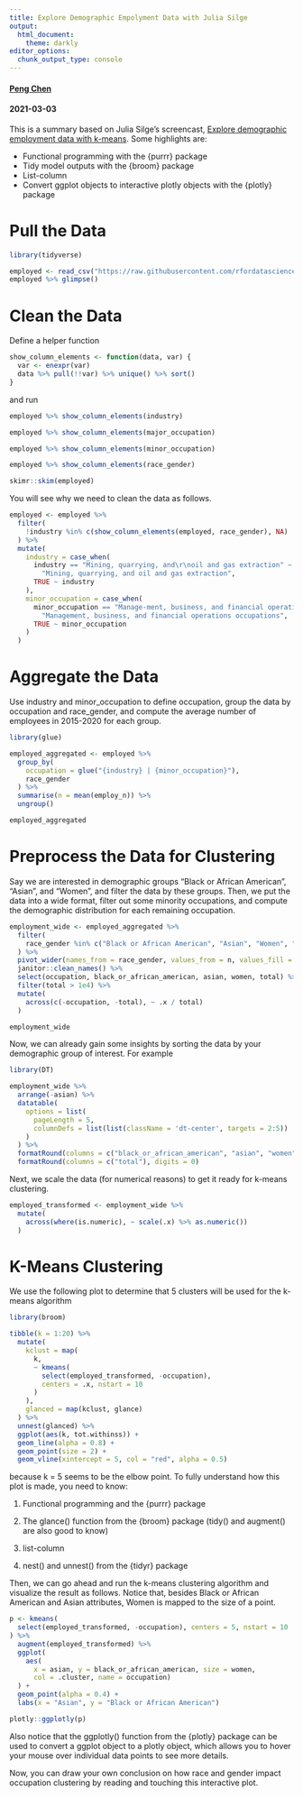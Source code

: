 ```yaml
---
title: Explore Demographic Empolyment Data with Julia Silge
output:
  html_document:
    theme: darkly
editor_options: 
  chunk_output_type: console
---
```


#### [Peng Chen](/index.html)
#### 2021-03-03

This is a summary based on Julia Silge's screencast, [Explore demographic employment data with k-means](https://www.youtube.com/watch?v=opHDQzhO5Fw&t=184s). 
Some highlights are:

* Functional programming with the {purrr} package
* Tidy model outputs with the {broom} package
* List-column
* Convert ggplot objects to interactive plotly objects with the {plotly} package

# Pull the Data

```r
library(tidyverse)

employed <- read_csv("https://raw.githubusercontent.com/rfordatascience/tidytuesday/master/data/2021/2021-02-23/employed.csv")
employed %>% glimpse()
```

# Clean the Data

Define a helper function

```r
show_column_elements <- function(data, var) {
  var <- enexpr(var)
  data %>% pull(!!var) %>% unique() %>% sort()
}
```

and run

```r
employed %>% show_column_elements(industry)

employed %>% show_column_elements(major_occupation)

employed %>% show_column_elements(minor_occupation)

employed %>% show_column_elements(race_gender)

skimr::skim(employed)
```

You will see why we need to clean the data as follows.

```r
employed <- employed %>% 
  filter(
    !industry %in% c(show_column_elements(employed, race_gender), NA)
  ) %>% 
  mutate(
    industry = case_when(
      industry == "Mining, quarrying, and\r\noil and gas extraction" ~
        "Mining, quarrying, and oil and gas extraction",
      TRUE ~ industry
    ),
    minor_occupation = case_when(
      minor_occupation == "Manage-ment, business, and financial operations occupations" ~
        "Management, business, and financial operations occupations",
      TRUE ~ minor_occupation
    )
  )
```

# Aggregate the Data

Use industry and minor_occupation to define occupation, group the data by occupation and race_gender, and compute the average number of employees in 2015-2020 for each group.

```r
library(glue)

employed_aggregated <- employed %>% 
  group_by(
    occupation = glue("{industry} | {minor_occupation}"),
    race_gender
  ) %>%
  summarise(n = mean(employ_n)) %>%
  ungroup()

employed_aggregated
```

# Preprocess the Data for Clustering

Say we are interested in demographic groups "Black or African American", "Asian", and "Women", and filter the data by these groups. Then, we put the data into a wide format, filter out some minority occupations, and compute the demographic distribution for each remaining occupation.

```r
employment_wide <- employed_aggregated %>% 
  filter(
    race_gender %in% c("Black or African American", "Asian", "Women", "TOTAL"),
  ) %>%
  pivot_wider(names_from = race_gender, values_from = n, values_fill = 0) %>% 
  janitor::clean_names() %>% 
  select(occupation, black_or_african_american, asian, women, total) %>% 
  filter(total > 1e4) %>% 
  mutate(
    across(c(-occupation, -total), ~ .x / total)
  )

employment_wide
```

Now, we can already gain some insights by sorting the data by your demographic group of interest. For example

```r
library(DT)

employment_wide %>%
  arrange(-asian) %>%
  datatable(
    options = list(
      pageLength = 5,
      columnDefs = list(list(className = 'dt-center', targets = 2:5))
    )
  ) %>%
  formatRound(columns = c("black_or_african_american", "asian", "women"), digits = 2) %>%
  formatRound(columns = c("total"), digits = 0)
```

Next, we scale the data (for numerical reasons) to get it ready for k-means clustering.

```r
employed_transformed <- employment_wide %>% 
  mutate(
    across(where(is.numeric), ~ scale(.x) %>% as.numeric())
  )
```

# K-Means Clustering

We use the following plot to determine that 5 clusters will be used for the k-means algorithm

```r
library(broom)

tibble(k = 1:20) %>% 
  mutate(
    kclust = map(
      k, 
      ~ kmeans(
        select(employed_transformed, -occupation), 
        centers = .x, nstart = 10
      )
    ),
    glanced = map(kclust, glance)
  ) %>% 
  unnest(glanced) %>% 
  ggplot(aes(k, tot.withinss)) +
  geom_line(alpha = 0.8) + 
  geom_point(size = 2) + 
  geom_vline(xintercept = 5, col = "red", alpha = 0.5)
```

because k = 5 seems to be the elbow point. 
To fully understand how this plot is made, you need to know:

1. Functional programming and the {purrr} package

2. The glance() function from the {broom} package (tidy() and augment() are also good to know)

3. list-column

4. nest() and unnest() from the {tidyr} package

Then, we can go ahead and run the k-means clustering algorithm and visualize the result as follows. 
Notice that, besides Black or African American and Asian attributes, Women is mapped to the size of a point.

```r
p <- kmeans(
  select(employed_transformed, -occupation), centers = 5, nstart = 10
) %>% 
  augment(employed_transformed) %>% 
  ggplot(
    aes(
      x = asian, y = black_or_african_american, size = women,
      col = .cluster, name = occupation)
  ) +
  geom_point(alpha = 0.4) + 
  labs(x = "Asian", y = "Black or African American")
```

```r
plotly::ggplotly(p)
```

Also notice that the ggplotly() function from the {plotly} package can be used to convert a ggplot object to a plotly object, which allows you to hover your mouse over individual data points to see more details. 


Now, you can draw your own conclusion on how race and gender impact occupation clustering by reading and touching this interactive plot.
